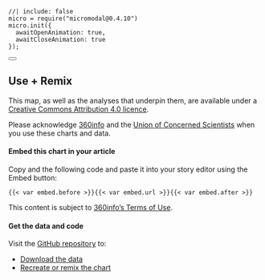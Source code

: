 <!-- initialise miromodal.js -->

```ojs
//| include: false
micro = require("micromodal@0.4.10")
micro.init({
  awaitOpenAnimation: true,
  awaitCloseAnimation: true
});
```

::::::: {#modal-useremix .modal .micromodal-slide aria-hidden="true"}
:::::: {.modal__overlay tabindex="-1" data-micromodal-close="true"}
::::: {.modal__container role="dialog" aria-modal="true" aria-labelledby="modal-useremix-title"}

<button class="modal__close" aria-label="Close modal" data-micromodal-close></button>

:::: {#modal-useremix-content}
## Use + Remix

This map, as well as the analyses that underpin them, are available under a [Creative Commons Attribution 4.0 licence](https://creativecommons.org/licenses/by/4.0).

Please acknowledge [360info](https://360info.org) and the [Union of Concerned Scientists](https://ucsusa.org/resources/satellite-database) when you use these charts and data.

#### Embed this chart in your article

Copy and the following code and paste it into your story editor using the <i class="bi bi-code-square"></i> Embed button:

::: {.embedcode}
```
{{< var embed.before >}}{{< var embed.url >}}{{< var embed.after >}}
```
:::

This content is subject to [360info's Terms of Use](https://newshub.360info.org/page/terms).

#### Get the data and code

Visit the [GitHub repository](https://github.com/360-info/report-energy-transition/tree/main/data) to:

* [Download the data](https://github.com/360-info/report-energy-transition/tree/main/data)
* [Recreate or remix the chart](https://github.com/360-info/report-energy-transition)
::::

:::::
::::::
:::::::

